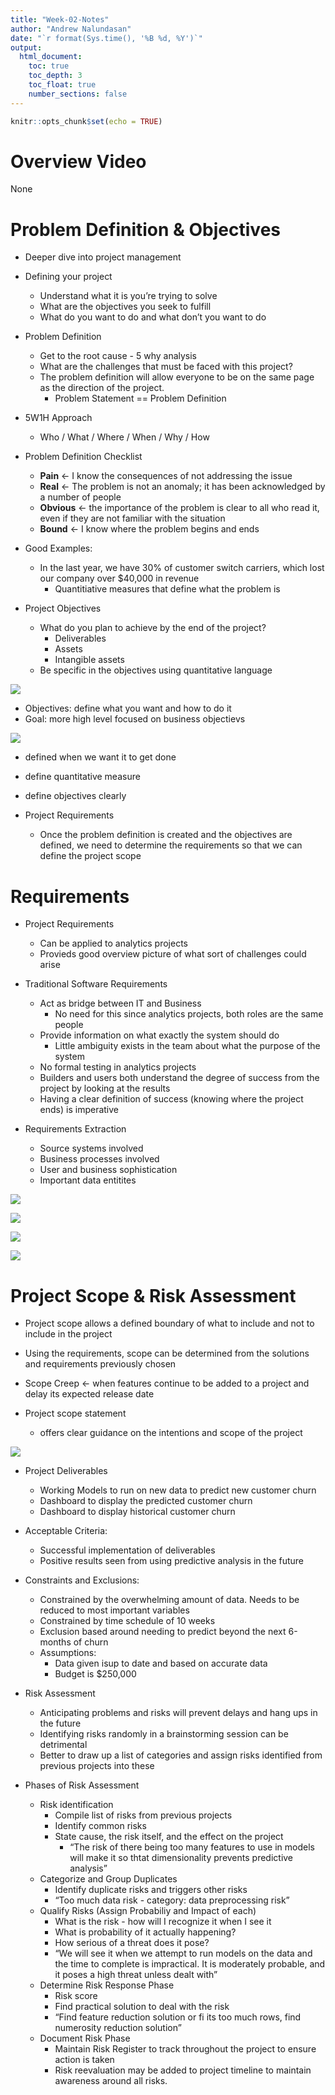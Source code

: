 ```yaml
---
title: "Week-02-Notes"
author: "Andrew Nalundasan"
date: "`r format(Sys.time(), '%B %d, %Y')`"
output: 
  html_document:
    toc: true
    toc_depth: 3
    toc_float: true
    number_sections: false
---
```


```r
knitr::opts_chunk$set(echo = TRUE)
```

# Overview Video

None

# Problem Definition & Objectives

+ Deeper dive into project management
+ Defining your project
    
    + Understand what it is you're trying to solve
    + What are the objectives you seek to fulfill
    + What do you want to do and what don't you want to do

+ Problem Definition

    + Get to the root cause - 5 why analysis
    + What are the challenges that must be faced with this project?
    + The problem definition will allow everyone to be on the same page as the direction of the project. 
        + Problem Statement == Problem Definition
        
+ 5W1H Approach

    + Who / What / Where / When / Why / How
    
+ Problem Definition Checklist

    + **Pain** <- I know the consequences of not addressing the issue
    + **Real** <- The problem is not an anomaly; it has been acknowledged by a number of people
    + **Obvious** <- the importance of the problem is clear to all who read it, even if they are not familiar with the situation
    + **Bound** <- I know where the problem begins and ends
    
+ Good Examples: 

    + In the last year, we have 30% of customer switch carriers, which lost our company over $40,000 in revenue
        + Quantitiative measures that define what the problem is
        
+ Project Objectives

    + What do you plan to achieve by the end of the project?
        + Deliverables
        + Assets
        + Intangible assets
    + Be specific in the objectives using quantitative language
    

![](objectives_vs_goals.png)

+ Objectives: define what you want and how to do it
+ Goal: more high level focused on business objectievs

![](project_objectives.png)

+ defined when we want it to get done
+ define quantitative measure
+ define objectives clearly

+ Project Requirements

    + Once the problem definition is created and the objectives are defined, we need to determine the requirements so that we can define the project scope
    

# Requirements

+ Project Requirements

    + Can be applied to analytics projects
    + Provieds good overview picture of what sort of challenges could arise
    
+ Traditional Software Requirements

    + Act as bridge between IT and Business
        + No need for this since analytics projects, both roles are the same people
    + Provide information on what exactly the system should do
        + Little ambiguity exists in the team about what the purpose of the system 
    + No formal testing in analytics projects
    + Builders and users both understand the degree of success from the project by looking at the results
    + Having a clear definition of success (knowing where the project ends) is imperative
    
+ Requirements Extraction

    + Source systems involved
    + Business processes involved
    + User and business sophistication
    + Important data entitites
    
![](reqs_extraction_01.png)

![](reqs_extraction_02.png)

![](reqs_extraction_03.png)

![](reqs_extraction_04.png)

# Project Scope & Risk Assessment

+ Project scope allows a defined boundary of what to include and not to include in the project
+ Using the requirements, scope can be determined from the solutions and requirements previously chosen
+ Scope Creep <- when features continue to be added to a project and delay its expected release date

+ Project scope statement

    + offers clear guidance on the intentions and scope of the project
    
![](project_scope_statement.png)

+ Project Deliverables

    + Working Models to run on new data to predict new customer churn
    + Dashboard to display the predicted customer churn
    + Dashboard to display historical customer churn
    
+ Acceptable Criteria: 
    
    + Successful implementation of deliverables
    + Positive results seen from using predictive analysis in the future
    
+ Constraints and Exclusions:

    + Constrained by the overwhelming amount of data. Needs to be reduced to most important variables
    + Constrained by time schedule of 10 weeks
    + Exclusion based around needing to predict beyond the next 6-months of churn
    + Assumptions: 
        + Data given isup to date and based on accurate data
        + Budget is $250,000

+ Risk Assessment

    + Anticipating problems and risks will prevent delays and hang ups in the future
    + Identifying risks randomly in a brainstorming session can be detrimental
    + Better to draw up a list of categories and assign risks identified from previous projects into these

+ Phases of Risk Assessment

    + Risk identification 
        + Compile list of risks from previous projects
        + Identify common risks
        + State cause, the risk itself, and the effect on the project
            + "The risk of there being too many features to use in models will make it so thtat dimensionality prevents predictive analysis" 
    + Categorize and Group Duplicates
        + Identify duplicate risks and triggers other risks
        + "Too much data risk - category: data preprocessing risk" 
    + Qualify Risks (Assign Probabiliy and Impact of each)
        + What is the risk - how will I recognize it when I see it
        + What is probability of it actually happening?
        + How serious of a threat does it pose?
        + "We will see it when we attempt to run models on the data and the time to complete is impractical. It is moderately probable, and it poses a high threat unless dealt with"
    + Determine Risk Response Phase
        + Risk score
        + Find practical solution to deal with the risk
        + "Find feature reduction solution or fi its too much rows, find numerosity reduction solution" 
    + Document Risk Phase
        + Maintain Risk Register to track throughout the project to ensure action is taken
        + Risk reevaluation may be added to project timeline to maintain awareness around all risks. 














